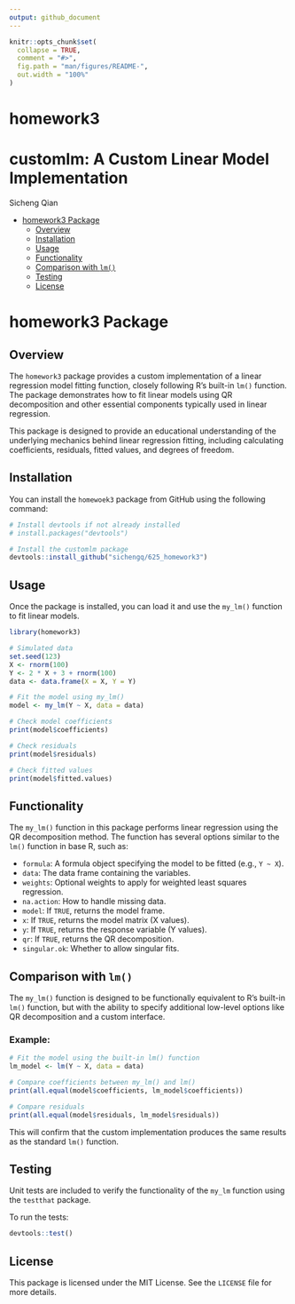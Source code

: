 ```yaml
---
output: github_document
---
```


<!-- README.md is generated from README.Rmd. Please edit that file -->

```r
knitr::opts_chunk$set(
  collapse = TRUE,
  comment = "#>",
  fig.path = "man/figures/README-",
  out.width = "100%"
)
```

# homework3

# customlm: A Custom Linear Model Implementation

Sicheng Qian

-   [homework3 Package](#homewoek3-package)
    -   [Overview](#overview)
    -   [Installation](#installation)
    -   [Usage](#usage)
    -   [Functionality](#functionality)
    -   [Comparison with `lm()`](#comparison-with-lm)
    -   [Testing](#testing)
    -   [License](#license)

# homework3 Package {#homework3-package}

## Overview {#overview}

The `homework3` package provides a custom implementation of a linear regression model fitting function, closely following R’s built-in `lm()` function. The package demonstrates how to fit linear models using QR decomposition and other essential components typically used in linear regression.

This package is designed to provide an educational understanding of the underlying mechanics behind linear regression fitting, including calculating coefficients, residuals, fitted values, and degrees of freedom.

## Installation {#installation}

You can install the `homewoek3` package from GitHub using the following command:

``` r
# Install devtools if not already installed
# install.packages("devtools")

# Install the customlm package
devtools::install_github("sichengq/625_homework3")
```

## Usage {#usage}

Once the package is installed, you can load it and use the `my_lm()` function to fit linear models.

``` r
library(homework3)

# Simulated data
set.seed(123)
X <- rnorm(100)
Y <- 2 * X + 3 + rnorm(100)
data <- data.frame(X = X, Y = Y)

# Fit the model using my_lm()
model <- my_lm(Y ~ X, data = data)

# Check model coefficients
print(model$coefficients)

# Check residuals
print(model$residuals)

# Check fitted values
print(model$fitted.values)
```

## Functionality {#functionality}

The `my_lm()` function in this package performs linear regression using the QR decomposition method. The function has several options similar to the `lm()` function in base R, such as:

-   `formula`: A formula object specifying the model to be fitted (e.g., `Y ~ X`).
-   `data`: The data frame containing the variables.
-   `weights`: Optional weights to apply for weighted least squares regression.
-   `na.action`: How to handle missing data.
-   `model`: If `TRUE`, returns the model frame.
-   `x`: If `TRUE`, returns the model matrix (X values).
-   `y`: If `TRUE`, returns the response variable (Y values).
-   `qr`: If `TRUE`, returns the QR decomposition.
-   `singular.ok`: Whether to allow singular fits.

## Comparison with `lm()` {#comparison-with-lm}

The `my_lm()` function is designed to be functionally equivalent to R’s built-in `lm()` function, but with the ability to specify additional low-level options like QR decomposition and a custom interface.

### Example:

``` r
# Fit the model using the built-in lm() function
lm_model <- lm(Y ~ X, data = data)

# Compare coefficients between my_lm() and lm()
print(all.equal(model$coefficients, lm_model$coefficients))

# Compare residuals
print(all.equal(model$residuals, lm_model$residuals))
```

This will confirm that the custom implementation produces the same results as the standard `lm()` function.

## Testing {#testing}

Unit tests are included to verify the functionality of the `my_lm` function using the `testthat` package.

To run the tests:

``` r
devtools::test()
```

## License {#license}

This package is licensed under the MIT License. See the `LICENSE` file for more details.
